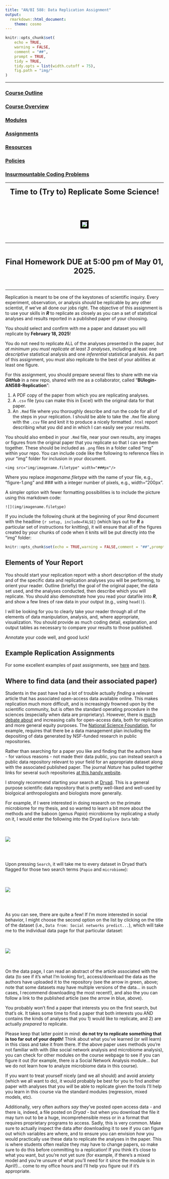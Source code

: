 ```yaml
---
title: "AN/BI 588: Data Replication Assignment"
output: 
  rmarkdown::html_document:
    theme: cosmo
---
```


```r
knitr::opts_chunk$set(
	echo = TRUE,
	warning = FALSE,
	comment = "##",
	prompt = TRUE,
	tidy = TRUE,
	tidy.opts = list(width.cutoff = 75),
	fig.path = "img/"
)
```

***

### [Course Outline](https://fuzzyatelin.github.io/bioanth-stats/outline.html)
### [Course Overview](https://fuzzyatelin.github.io/bioanth-stats/overview.html)
### [Modules](https://fuzzyatelin.github.io/bioanth-stats/modules.html)
### [Assignments](https://fuzzyatelin.github.io/bioanth-stats/assignments.html)
### [Resources](https://fuzzyatelin.github.io/bioanth-stats/resources.html)
### [Policies](https://fuzzyatelin.github.io/bioanth-stats/policies.html)
### [Insurmountable Coding Problems](https://fuzzyatelin.github.io/bioanth-stats/studentproblems.html)

***
<center>

<font size="+2"><b>Time to (Try to) Replicate Some Science!</b></font></center><br>

<br>
<center><p><img src="https://68.media.tumblr.com/47158c2c0f34b3d2ae2e5827afc9e87e/tumblr_inline_nsy5ogm6C41tt50du_500.gif" style="border:5px solid black"></p>
</center>

<br>

***
<center><br>

<font size="+2"><b>Final Homework DUE at 5:00 pm of May 01, 2025.</b></font>

</center><br>

***

Replication is meant to be one of the keystones of scientific inquiry. Every experiment, observation, or analysis *should* be replicable by any other scientist, if we've all done our jobs right. The objective of this assignment is to use your skills in ***R*** to replicate as closely as you can a set of statistical analyses and results reported in a published paper of your choosing. 

You should select and confirm with me a paper and dataset you will replicate by **February 18, 2025**!

You do not need to replicate ALL of the analyses presented in the paper, *but at minimum you must replicate at least 3 analyses*, including at least one *descriptive* statistical analysis and one *inferential* statistical analysis. As part of this assignment, you must also replicate to the best of your abilities at least one figure.

For this assignment, you should prepare several files to share with me via ***GitHub*** in a new repo, shared with me as a collaborator, called "**BUlogin-AN588-Replication**":
<ol><li>A PDF copy of the paper from which you are replicating analyses.</li> 
<li>A `.csv` file (you can make this in Excel) with the original data for that paper.</li>
<li>An `.Rmd` file where you thoroughly describe and run the code for all of the steps in your replication. I should be able to take the `.Rmd` file along with the `.csv` file and knit it to produce a nicely formatted `.html` report describing what you did and in which I can easily see your results.</li></ol>

You should also embed in your `.Rmd` file, near your own results, any images or figures from the original paper that you replicate so that I can see them together. These should be included as `.png` files in a folder called "img" within your repo. You can include code like the following to reference files in your "img" folder for inclusion in your document.

`<img src="img/imagename.filetype" width="###px"/>`

Where you replace *imagename.filetype* with the name of your file, e.g., "figure-1.png" and *###* with a integer number of pixels, e.g., width="200px".

A simpler option with fewer formatting possibilities is to include the picture using this markdown code:

`![](img/imagename.filetype)`

If you include the following chunk at the beginning of your Rmd document with the headline `{r setup, include=FALSE}` (which lays out for ***R*** a particular set of instructions for knitting), it will ensure that all of the figures created by your chunks of code when it knits will be put directly into the "img" folder:

```r
knitr::opts_chunk$set(echo = TRUE,warning = FALSE,comment = "##",prompt = TRUE,tidy = TRUE,tidy.opts = list(width.cutoff = 75),fig.path = "img/")
```

## Elements of Your Report

You should start your replication report with a short description of the study and of the specific data and replication analyses you will be performing, to orient your reader. Outline (briefly) the goal of the original paper, the data set used, and the analyses conducted, then describe which you will replicate. You should also demonstrate how you read your datafile into ***R***, and show a few lines of raw data in your output (e.g., using `head()`).

I will be looking for you to clearly take your reader through all of the elements of data manipulation, analysis, and, where appropriate, visualization. You should provide as much coding detail, explanation, and output tables as necessary to compare your results to those published. 

Annotate your code well, and good luck!

## Example Replication Assignments

For some excellent examples of past assignments, see [here](https://fuzzyatelin.github.io/bioanth-stats/jung_replication.html) and [here](https://fuzzyatelin.github.io/bioanth-stats/codlin_replication.html).

## Where to find data (and their associated paper)

Students in the past have had a lot of trouble actually *finding* a relevant article that has associated open-access data available online. This makes replication much more difficult, and is increasingly frowned upon by the scientific community, but is often the standard operating procedure in the sciences (especially when data are proprietary). However, there is [much debate about](https://blogs.scientificamerican.com/observations/how-freely-should-scientists-share-their-data/) and increasing calls for open-access data, both for replication and more general equity purposes. The [National Science Foundation](https://www.nsf.gov/data/), for example, requires that there be a data management plan including the depositing of data generated by NSF-funded research in public repositories.

Rather than searching for a paper you like and finding that the authors have - for various reasons - not made their data public, you can instead search a public data repository relevant to your field for an appropriate dataset along with the associated published paper. The journal *Nature* has pulled together links for several such repositories [at this handy website](https://www.nature.com/sdata/policies/repositories#general). 

I strongly recommend starting your search at [Dryad](https://datadryad.org/stash). This is a general purpose scientific data repository that is pretty well-liked and well-used by biolgoical anthropologists and biologists more generally. 

For example, if I were interested in doing research on the primate microbiome for my thesis, and so wanted to learn a bit more about the methods and the baboon (genus *Papio*) microbiome by replicating a study on it, I would enter the following into the Dryad `Explore Data` tab:

<br><br>
![](img/dryad_search1.png)

<br><br>

Upon pressing `Search`, it will take me to every dataset in Dryad that's flagged for those two search terms (`Papio` and `microbiome`):

<br><br>
![](img/dryad_search2.png)

<br><br>

As you can see, there are quite a few!  If I'm more interested in social behavior, I might choose the second option on the list by clicking on the title of the dataset (i.e., `Data from: Social networks predict...`), which will take me to the individual data page for that particular dataset:

<br><br>
![](img/dryad_search3.png)

<br><br>
On the data page, I can read an abstract of the article associated with the data (to see if it's what I'm looking for), access/download the data as the authors have uploaded it to the repository (see the arrow in green, above; note that some datasets may have multiple versions of the data... in such cases, I recommend downloading the most recent!), and also the you can follow a link to the published article (see the arrow in blue, above).

You probably won't find a paper that interests you on the first search, but that's ok. It takes some time to find a paper that both interests you AND contains the kinds of analyses that you 1) would like to replicate, and 2) are actually *prepared* to replicate. 

Please keep that latter point in mind: **do not try to replicate something that is too far out of your depth!** Think about what you've learned (or will learn) in this class and take it from there. If the above paper uses methods you're not familiar with with (like social network analysis and microbiome analysis), you can check for other modules on the course webpage to see if you can figure it out (for example, there *is* a Social Network Analysis module...  *but* we do not learn how to analyze microbiome data in this course). 

If you want to treat yourself nicely (and we all should) and avoid anxiety (which we all want to do), it would probably be best for you to find another paper with analyses that you *will* be able to replicate given the tools I'll help you learn in this course via the standard modules (regression, mixed models, etc).

Additionally, very often authors *say* they've posted open access data - and there is, indeed, a file posted on *Dryad* - but when you download the file it may turn out to be a huge, incomprehensible mess or in a format that requires proprietary programs to access. Sadly, this is very common. Make sure to actually inspect the data after downloading it to see if you can figure out which variables are where, and to ensure you can envision *how* you would practically use these data to replicate the analyses in the paper. This is where students often realize they may have to change papers, so make sure to do this before committing to a replication!  If you think it's close to what you want, but you're not yet sure (for example, if there's a mixed model and you're unsure of what you'll need for it since the module is in April!)... come to my office hours and I'll help you figure out if it's appropriate.

<br><br><br><br>
